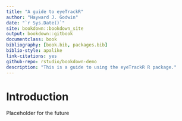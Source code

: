 ```yaml
--- 
title: "A guide to eyeTrackR"
author: "Hayward J. Godwin"
date: "`r Sys.Date()`"
site: bookdown::bookdown_site
output: bookdown::gitbook
documentclass: book
bibliography: [book.bib, packages.bib]
biblio-style: apalike
link-citations: yes
github-repo: rstudio/bookdown-demo
description: "This is a guide to using the eyeTrackR R package."
---
```


# Introduction

Placeholder for the future

